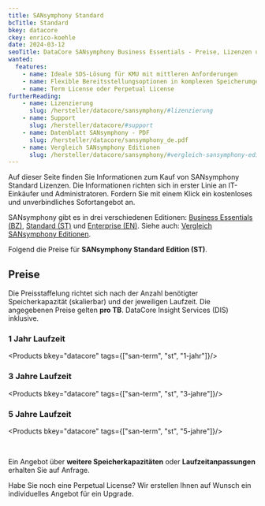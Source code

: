 ```yaml
---
title: SANsymphony Standard
bcTitle: Standard
bkey: datacore
ckey: enrico-koehle
date: 2024-03-12
seoTitle: DataCore SANsymphony Business Essentials - Preise, Lizenzen und Informationen
wanted:
  features:
    - name: Ideale SDS-Lösung für KMU mit mittleren Anforderungen
    - name: Flexible Bereitsstellungsoptionen in komplexen Speicherumgebungen
    - name: Term License oder Perpetual License
furtherReading:
    - name: Lizenzierung
      slug: /hersteller/datacore/sansymphony/#lizenzierung
    - name: Support
      slug: /hersteller/datacore/#support
    - name: Datenblatt SANsymphony - PDF
      slug: /hersteller/datacore/sansymphony_de.pdf
    - name: Vergleich SANsymphony Editionen
      slug: /hersteller/datacore/sansymphony/#vergleich-sansymphony-editionen
---
```





<Intro>

  Auf dieser Seite finden Sie Informationen zum Kauf von SANsymphony Standard Lizenzen.
  Die Informationen richten sich in erster Linie an IT-Einkäufer und Administratoren.
  Fordern Sie mit einem Klick ein kostenloses und unverbindliches Sofortangebot an.

</Intro>

<TOC />



SANsymphony gibt es in drei verschiedenen Editionen: [Business Essentials (BZ)](/hersteller/datacore/sansymphony/business/), [Standard (ST)](/hersteller/datacore/sansymphony/standard/) und [Enterprise (EN)](/hersteller/datacore/sansymphony/enterprise/). Siehe auch: [Vergleich SANsymphony Editionen](/hersteller/datacore/sansymphony/#vergleich-sansymphony-editionen).

Folgend die Preise für **SANsymphony Standard Edition (ST)**. <br />


## Preise

Die Preisstaffelung richtet sich nach der Anzahl benötigter Speicherkapazität (skalierbar) und der jeweiligen Laufzeit.
Die angegebenen Preise gelten **pro TB**. DataCore Insight Services (DIS) inklusive.

### 1 Jahr Laufzeit

<Products bkey="datacore" tags={["san-term", "st", "1-jahr"]}/>


### 3 Jahre Laufzeit

<Products bkey="datacore" tags={["san-term", "st", "3-jahre"]}/>


### 5 Jahre Laufzeit

<Products bkey="datacore" tags={["san-term", "st", "5-jahre"]}/>



<br />

<GetInTouch variant="info" theme="light">

  Ein Angebot über **weitere Speicherkapazitäten** oder **Laufzeitanpassungen** erhalten Sie auf Anfrage.

  Habe Sie noch eine Perpetual License? Wir erstellen Ihnen auf Wunsch ein individuelles Angebot für ein Upgrade.

</GetInTouch>

